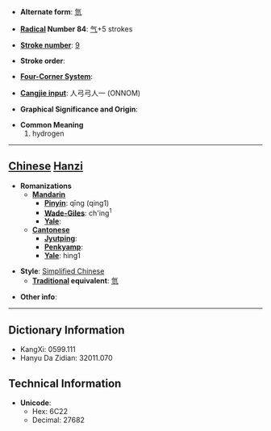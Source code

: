 * '''Alternate form''': [[氫]]

* '''[[Wiktionary:Chinese radical index| Radical]] Number 84''': [[Wiktionary:Chinese radical index 气|气]]+5 strokes

* '''[[Wiktionary:Chinese total strokes index|Stroke number]]''': [[Wiktionary:Chinese total strokes index 9|9]]

* '''Stroke order''': 

* '''[[Wiktionary:Chinese four corner index|Four-Corner System]]''': 

* '''[[Wiktionary:Chinese Cangjie index|Cangjie input]]''': 人弓弓人一 (ONNOM)

* '''Graphical Significance and Origin''': 

* '''Common Meaning'''
*#hydrogen


----

== [[Chinese]] [[Hanzi]] ==

* '''Romanizations'''
** '''[[Mandarin]]'''
*** '''[[Pinyin]]''': qīng (qing1)
*** '''[[Wade-Giles]]''': ch'ing<sup>1</sup>
*** '''[[Yale]]''': 
** '''[[Cantonese]]'''
*** '''[[Jyutping]]''':
*** '''[[Penkyamp]]''': 
*** '''[[Yale]]''': hing1

* '''Style''': [[Simplified Chinese]] 
** '''[[Traditional Chinese|Traditional]] equivalent''': [[氫]]

* '''Other info''': 

----

== Dictionary Information ==

* KangXi: 0599.111
* Hanyu Da Zidian: 32011.070

== Technical Information ==

* '''Unicode''':
** Hex: 6C22
** Decimal: 27682